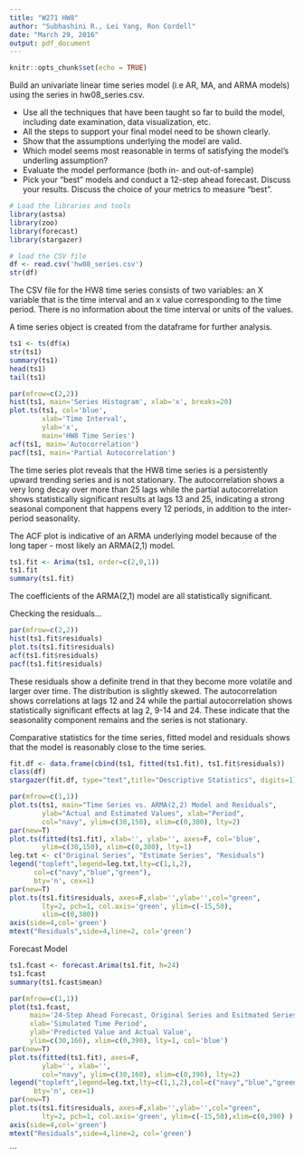 ```yaml
---
title: "W271 HW8"
author: "Subhashini R., Lei Yang, Ron Cordell"
date: "March 29, 2016"
output: pdf_document
---
```


```r
knitr::opts_chunk$set(echo = TRUE)
```
Build an univariate linear time series model (i.e AR, MA, and ARMA models) using the series in hw08_series.csv.  

* Use all the techniques that have been taught so far to build the model, including date examination, data visualization, etc.  
* All the steps to support your final model need to be shown clearly.  
* Show that the assumptions underlying the model are valid.  
* Which model seems most reasonable in terms of satisfying the model’s underling assumption?  
* Evaluate the model performance (both in- and out-of-sample)  
* Pick your “best” models and conduct a 12-step ahead forecast. Discuss your results. Discuss the choice
of your metrics to measure “best”.  

```r
# Load the libraries and tools
library(astsa)
library(zoo)
library(forecast)
library(stargazer)
```

```r
# load the CSV file
df <- read.csv('hw08_series.csv')
str(df)
```

The CSV file for the HW8 time series consists of two variables: an X variable that is the time interval and an x value corresponding to the time period. There is no information about the time interval or units of the values. 

A time series object is created from the dataframe for further analysis.

``` r
ts1 <- ts(df$x)
str(ts1)
summary(ts1)
head(ts1)
tail(ts1)
```
\newpage

```r
par(mfrow=c(2,2))
hist(ts1, main='Series Histogram', xlab='x', breaks=20) 
plot.ts(ts1, col='blue',
        xlab='Time Interval',
        ylab='x',
        main='HW8 Time Series')
acf(ts1, main='Autocorrelation')
pacf(ts1, main='Partial Autocorrelation')
```

The time series plot reveals that the HW8 time series is a persistently upward trending series and is not stationary. The autocorrelation shows a very long decay over more than 25 lags while the partial autocorrelation shows statistically significant results at lags 13 and 25, indicating a strong seasonal component that happens every 12 periods, in addition to the inter-period seasonality.

The ACF plot is indicative of an ARMA underlying model because of the long taper - most likely an ARMA(2,1) model.

```r
ts1.fit <- Arima(ts1, order=c(2,0,1))
ts1.fit
summary(ts1.fit)
```

The coefficients of the ARMA(2,1) model are all statistically significant.

Checking the residuals...

```r
par(mfrow=c(2,2))
hist(ts1.fit$residuals)
plot.ts(ts1.fit$residuals)
acf(ts1.fit$residuals)
pacf(ts1.fit$residuals)
```

These residuals show a definite trend in that they become more volatile and larger over time. The distribution is slightly skewed. The autocorrelation shows correlations at lags 12 and 24 while the partial autocorrelation shows statistically significant effects at lag 
2, 9-14 and 24. These indicate that the seasonality component remains and the series is not stationary.

Comparative statistics for the time series, fitted model and residuals shows that the model is reasonably close to the time series.

```r
fit.df <- data.frame(cbind(ts1, fitted(ts1.fit), ts1.fit$residuals))
class(df)
stargazer(fit.df, type="text",title="Descriptive Statistics", digits=1)
```


```r
par(mfrow=c(1,1))
plot.ts(ts1, main="Time Series vs. ARMA(2,2) Model and Residuals",
        ylab="Actual and Estimated Values", xlab="Period",
        col="navy", ylim=c(30,150), xlim=c(0,380), lty=2)
par(new=T)
plot.ts(fitted(ts1.fit), xlab='', ylab='', axes=F, col='blue',
        ylim=c(30,150), xlim=c(0,380), lty=1)
leg.txt <- c("Original Series", "Estimate Series", "Residuals")
legend("topleft",legend=leg.txt,lty=c(1,1,2),
      col=c("navy","blue","green"),
      bty='n', cex=1)
par(new=T)
plot.ts(ts1.fit$residuals, axes=F,xlab='',ylab='',col="green",
        lty=2, pch=1, col.axis='green', ylim=c(-15,50),
        xlim=c(0,380))
axis(side=4,col='green')
mtext("Residuals",side=4,line=2, col='green')
```

Forecast Model

``` r
ts1.fcast <- forecast.Arima(ts1.fit, h=24)
ts1.fcast
summary(ts1.fcast$mean)
```

``` r
par(mfrow=c(1,1))
plot(ts1.fcast,
     main='24-Step Ahead Forecast, Original Series and Esitmated Series',
     xlab='Simulated Time Period',
     ylab='Predicted Value and Actual Value',
     ylim=c(30,160), xlim=c(0,390), lty=1, col='blue')
par(new=T)
plot.ts(fitted(ts1.fit), axes=F,
        ylab='', xlab='',
        col="navy", ylim=c(30,160), xlim=c(0,390), lty=2)
legend("topleft",legend=leg.txt,lty=c(1,1,2),col=c("navy","blue","green"),
      bty='n', cex=1)
par(new=T)
plot.ts(ts1.fit$residuals, axes=F,xlab='',ylab='',col="green",
        lty=2, pch=1, col.axis='green', ylim=c(-15,50),xlim=c(0,390) )
axis(side=4,col='green')
mtext("Residuals",side=4,line=2, col='green')
```

```